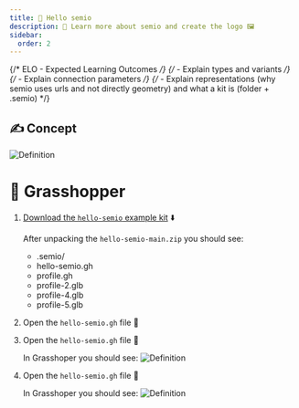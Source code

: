 ```yaml
---
title: 👋 Hello semio
description: 📝 Learn more about semio and create the logo 🖼️
sidebar:
  order: 2
---
```


{/* ELO - Expected Learning Outcomes */}
{/* - Explain types and variants */}
{/* - Explain connection parameters */}
{/* - Explain representations (why semio uses urls and not directly geometry) and what a kit is (folder + .semio) */}


## ✍️ Concept

![Definition](../../../../../../assets/images/hello-semio-concept.png)

# 🦗 Grasshopper

<Steps>

1. [Download the `hello-semio` example kit](https://github.com/usalu/hello-semio/archive/refs/heads/main.zip) ⬇️

   After unpacking the `hello-semio-main.zip` you should see:

   <FileTree>

   - .semio/
   - hello-semio.gh
   - profile.gh
   - profile-2.glb
   - profile-4.glb
   - profile-5.glb

   </FileTree>

2. Open the `hello-semio.gh` file 📂

3. Open the `hello-semio.gh` file 📂

   In Grasshoper you should see:
   ![Definition](../../../../../../assets/images/hello-semio-cluster.png)

4. Open the `hello-semio.gh` file 📂

   In Grasshoper you should see:
   ![Definition](../../../../../../assets/images/hello-semio-type.png)

</Steps>
